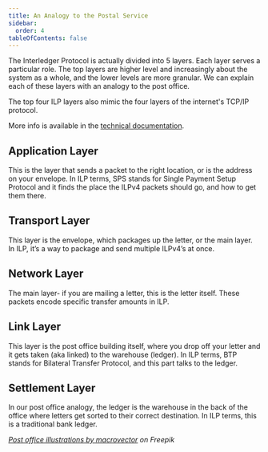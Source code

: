 ```yaml
---
title: An Analogy to the Postal Service
sidebar:
  order: 4
tableOfContents: false
---
```



The Interledger Protocol is actually divided into 5 layers. Each layer serves a particular role. The top layers are higher level and increasingly about the system as a whole, and the lower levels are more granular. We can explain each of these layers with an analogy to the post office.

The top four ILP layers also mimic the four layers of the internet's TCP/IP protocol.

More info is available in the [technical documentation](https://interledger.org/developers/rfcs/interledger-architecture/).

<LargeImg
  src="/img/analogy.jpg"
  alt="Diagram comparing the Interledger stack to a postal service"
  hasBorder={false}
/>

## Application Layer

This is the layer that sends a packet to the right location, or is the address on your envelope. In ILP terms, SPS stands for Single Payment Setup Protocol and it finds the place the ILPv4 packets should go, and how to get them there.

## Transport Layer

This layer is the envelope, which packages up the letter, or the main layer. In ILP, it’s a way to package and send multiple ILPv4’s at once.

## Network Layer

The main layer- if you are mailing a letter, this is the letter itself. These packets encode specific transfer amounts in ILP.

## Link Layer

This layer is the post office building itself, where you drop off your letter and it gets taken (aka linked) to the warehouse (ledger). In ILP terms, BTP stands for Bilateral Transfer Protocol, and this part talks to the ledger.

## Settlement Layer

In our post office analogy, the ledger is the warehouse in the back of the office where letters get sorted to their correct destination. In ILP terms, this is a traditional bank ledger.

_[Post office illustrations by macrovector](https://www.freepik.com/free-vector/isometric-post-office-color-set-with-isolated-icons-furniture-mailboxes-automated-parcel-lockers-people-vector-illustration_60945985.htm#fromView=search&page=2&position=35&uuid=1f6526e0-dfaa-493d-9dac-b5f8561514f4) on Freepik_

<CompletionTracker postId="an-analogy-to-the-postal-service" client:only="preact" />
